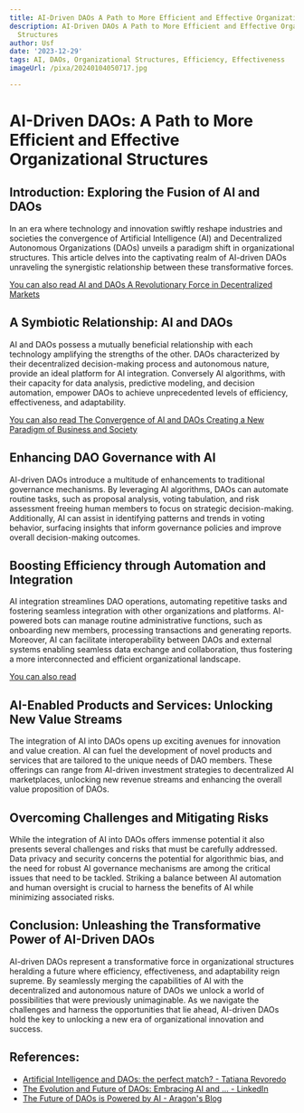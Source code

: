 ```yaml
---
title: AI-Driven DAOs A Path to More Efficient and Effective Organizational Structures
description: AI-Driven DAOs A Path to More Efficient and Effective Organizational
  Structures
author: Usf
date: '2023-12-29'
tags: AI, DAOs, Organizational Structures, Efficiency, Effectiveness
imageUrl: /pixa/20240104050717.jpg

---
```

# AI-Driven DAOs: A  Path to More  Efficient and  Effective Organizational  Structures

## Introduction:  Exploring the Fusion of AI and DAOs

In an era where technology and innovation swiftly reshape industries and societies the convergence of Artificial Intelligence (AI) and Decentralized Autonomous Organizations (DAOs) unveils a paradigm shift in  organizational structures. This article delves into  the captivating realm of AI-driven DAOs unraveling the synergistic relationship between these transformative forces.

[You can also  read AI and DAOs A Revolutionary Force in Decentralized Markets](AI%20and%20DAOs%20A%20Revolutionary%20Force%20in%20Decentralized%20Markets)


## A Symbiotic Relationship:  AI and DAOs

AI and  DAOs possess a mutually beneficial relationship  with each technology amplifying the strengths  of the other. DAOs characterized by their decentralized  decision-making process and autonomous nature, provide an ideal platform for AI integration. Conversely AI algorithms, with their capacity  for data  analysis, predictive modeling, and decision automation,  empower  DAOs to achieve unprecedented levels of efficiency, effectiveness, and adaptability.

[You can also read The Convergence of AI and DAOs Creating a New Paradigm of Business and Society](The%20Convergence%20of%20AI%20and%20DAOs%20Creating%20a%20New%20Paradigm%20of%20Business%20and%20Society)


## Enhancing DAO Governance with  AI

AI-driven DAOs introduce a multitude of enhancements  to traditional governance mechanisms.  By leveraging AI algorithms, DAOs can automate routine tasks, such as proposal analysis, voting  tabulation, and risk assessment freeing human members to  focus on strategic decision-making. Additionally, AI can assist in identifying patterns and trends in  voting behavior, surfacing insights that inform governance policies and improve overall decision-making outcomes.

## Boosting Efficiency through Automation  and Integration

AI  integration streamlines DAO operations, automating repetitive tasks and fostering seamless integration with other  organizations and platforms. AI-powered bots can  manage routine administrative functions, such as onboarding new members, processing transactions and generating reports. Moreover, AI can facilitate interoperability between  DAOs and external systems enabling seamless data exchange and  collaboration, thus fostering  a more interconnected and efficient organizational landscape.

[You can also read ]()


## AI-Enabled Products and Services: Unlocking New Value Streams

The integration of AI into DAOs opens up exciting  avenues for innovation and value creation. AI can fuel the development of novel products and services that are tailored to the unique needs of  DAO members.  These  offerings can range from AI-driven investment strategies to decentralized AI marketplaces,  unlocking new revenue streams and enhancing the overall value proposition of DAOs.

##  Overcoming Challenges and Mitigating Risks

While the integration of AI into DAOs offers immense potential it also presents several challenges and risks  that must be carefully addressed. Data privacy and  security concerns the potential for algorithmic  bias, and the need for robust  AI governance mechanisms are among  the  critical  issues that need to be tackled. Striking a balance between AI automation and human oversight is  crucial to harness the benefits of  AI while minimizing associated risks.

## Conclusion: Unleashing the Transformative Power of  AI-Driven DAOs

AI-driven DAOs represent a transformative  force in organizational structures heralding a  future where efficiency, effectiveness, and adaptability reign supreme.  By seamlessly merging the capabilities of AI with the decentralized and autonomous nature of DAOs we unlock a world of possibilities that were previously unimaginable. As  we navigate  the challenges and harness the opportunities that lie ahead, AI-driven DAOs hold the key to unlocking a new era of organizational innovation and success.

## References:
- [Artificial Intelligence and DAOs: the perfect match? - Tatiana Revoredo](https://tatianarevoredo.medium.com/artificial-intelligence-and-daos-the-perfect-marriage-d84250d6bf3e)
- [The Evolution and Future of DAOs: Embracing AI and ... - LinkedIn](https://www.linkedin.com/pulse/evolution-future-daos-embracing-ai-new-technologies-dr-willie-shi?trk=article-ssr-frontend-pulse_more-articles_related-content-card)
- [The Future of DAOs is Powered by AI - Aragon's Blog](https://blog.aragon.org/ai-daos-the-future-of-daos-powered-by-artificial-intelligence/)
